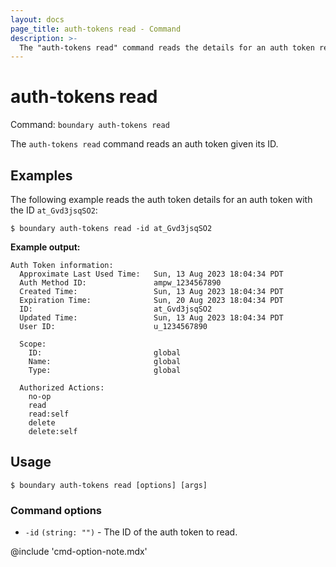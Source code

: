 ```yaml
---
layout: docs
page_title: auth-tokens read - Command
description: >-
  The "auth-tokens read" command reads the details for an auth token resource with the given ID.
---
```


# auth-tokens read

Command: `boundary auth-tokens read`

The `auth-tokens read` command reads an auth token given its ID.

## Examples

The following example reads the auth token details for an auth token with the ID `at_Gvd3jsqSO2`:

```shell-session
$ boundary auth-tokens read -id at_Gvd3jsqSO2
```

**Example output:**

<CodeBlockConfig hideClipboard>

```plaintext
Auth Token information:
  Approximate Last Used Time:   Sun, 13 Aug 2023 18:04:34 PDT
  Auth Method ID:               ampw_1234567890
  Created Time:                 Sun, 13 Aug 2023 18:04:34 PDT
  Expiration Time:              Sun, 20 Aug 2023 18:04:34 PDT
  ID:                           at_Gvd3jsqSO2
  Updated Time:                 Sun, 13 Aug 2023 18:04:34 PDT
  User ID:                      u_1234567890

  Scope:
    ID:                         global
    Name:                       global
    Type:                       global

  Authorized Actions:
    no-op
    read
    read:self
    delete
    delete:self
```

</CodeBlockConfig>

## Usage

<CodeBlockConfig hideClipboard>

```shell-session
$ boundary auth-tokens read [options] [args]
```

</CodeBlockConfig>

### Command options

- `-id` `(string: "")` - The ID of the auth token to read.

@include 'cmd-option-note.mdx'